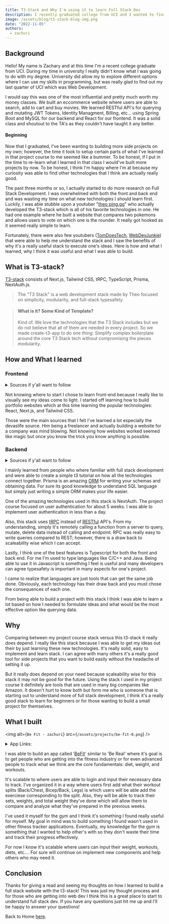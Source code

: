 ```yaml
---
title: T3-Stack and Why I'm using it to learn Full Stack Dev
description: I recently graduated college from UCI and I wanted to find a stack that can help me build my side projects quick and simply without too much hassel of setting things up.
image: /assets/blog/t3-stack-blog-img.png
date: "2022-11-05"
authors:
  - zachuri
---
```


## Background

Hello! My name is Zachary and at this time I'm a recent college graduate from UCI. During my time in university I really didn't know what I was going to do with my degree.
University did allow my to explore different options where I can use my skills in programming, but was really glad to find out my last quarter of UCI which was Web Development.

I would say this was one of the most influential and pretty much worth my money classes. We built an eccommerce website where users are able to search, add to cart and buy movies.
We learned RESTful API's for querying and mutating JWT Tokens, Identity Managment, Billing, etc... using Spring Boot and MySQL for our backend and React for our frontend.
It was a solid class and shoutout to the TA's as they couldn't have taught it any better.

#### Beginning

Now that I graduated, I've been wanting to building more side projects on my own; however, the time it took to setup certain parts of what I've learned in that project course to me
seemed like a bummer. To be honest, if I put in the time to re-learn what I learned in that class I would've built more projects by now. To be honest, I think I'm happy where I'm at
because my curiosity was able to find other technologies that I think are actually really good.

The past three months or so, I actually started to do more research on Full Stack Development. I was overwhelmed with both the front and back end and was wasting my time on what new
technologies I should learn first. Luckily, I was able stubble upon a youtuber "[theo ping.gg](https://www.youtube.com/c/TheoBrowne1017)" who actually developed the T3-stack which is all of his favorite technologies in one.
He had one example where he built a website that compares two pokemons and allows users to vote on which one is the rounder. It really got hooked as it seemed really simple to learn.

Fortunately, there were also few youtubers ([TomDoesTech](https://www.youtube.com/c/TomDoesTech), [WebDevJunkie](https://www.youtube.com/c/WebDevJunkie)) that were able to help me understand the stack and
I saw the benefits of why it's a really useful stack to execute one's ideas. Here is how and what I learned, why I think it was useful and what I was able to build.

## What is T3-stack?

[T3-stack](https://github.com/t3-oss/create-t3-app) consists of Next.js, Tailwind CSS, tRPC, TypeScript, Prisma, NextAuth.js.

> The "T3 Stack" is a web development stack made by Theo focused on simplicity, modularity, and full-stack typesafety.

> #### What is it? Some Kind of Template?
>
> Kind of. We love the technologies that the T3 Stack includes but we do not believe that all of them are needed in every project.
> So we made create-t3-app to do one thing: Simplify complex boilerplate around the core T3 Stack tech without compromising the pieces modularity.

## How and What I learned

### Frontend

<details>
<summary>Sources if y'all want to follow</summary>

- [Code Commerce - Twitch Clone](https://www.youtube.com/watch?v=W3HulvsuqGI&t=1180s)
- [Code Commerce - Portfolio Website](https://www.youtube.com/watch?v=CMx51wpd7g4)
- [devaslife - Software Agency](https://www.youtube.com/watch?v=GznmPACXBlY&t=4420s)

</details>

Not knowing where to start I chose to learn front-end because I really like to visually see my ideas come to light. I started off learning how to build portfolio websites which at this time learning
the popular technologies: React, Next.js, and Tailwind CSS.

Those were the main sources that I felt I've learned a lot especially the devaslife source. Him being a freelancer and actually building a website for a company was mind blowing.
Not knowing how websites worked seemed like magic but once you know the trick you know anything is possible.

### Backend

<details>
<summary>Sources if y'all want to follow</summary>

- [Web Dev Junkie - T3 Stack Overview](https://www.youtube.com/watch?v=VJH8dsPtbeU&t=204s)
- [TomDoesTech - Blog](https://www.youtube.com/watch?v=syEWlxVFUrY&t=4837s)
- [TomDoesTech - Chat App](https://www.youtube.com/watch?v=dXRRY37MPuk&t=29s)

</details>

I mainly learned from people who where familiar with full stack development and were able to create a simple t3 tutorial on how all the technologies connect together. Prisma is an amazing
[ORM](https://stackoverflow.com/questions/1279613/what-is-an-orm-how-does-it-work-and-how-should-i-use-one) for writing your schemas and obtaining data. For sure its good knowledge to
understand SQL language but simply just writing a simple ORM makes your life easier.

One of the amazing technologies used in this stack is NextAuth. The project course focused on user authentication for about 5 weeks. I was able to implement user authentication in less than a day.

Also, this stack uses [tRPC](https://trpc.io/docs/v10/) instead of [RESTful](https://www.redhat.com/en/topics/api/what-is-a-rest-api) API's. From my understanding, simply it's remotely calling a function
from a server to query, mutate, delete data instead of calling and endpoint. RPC was really easy to write queries compared to REST; however, there is a draw back to scaleability wise which
I can accept.

Lastly, I think one of the best features is Typescript for both the front and back end. For me I'm used to type languages like C/C++ and Java. Being able to use it in Javascript
is something I feel is useful and many developers can agree typesafety is important in many aspects for one's project.

I came to realize that languages are just tools that can get the same job done. Obviously, each technology has their draw back and you must chose the consequences of each one.

From being able to build a project with this stack I think I was able to learn a lot based on how I needed to formulate ideas and what would be the most effective option like querying data.

## Why

Comparing between my project course stack versus this t3-stack it really does depend. I really like this stack because I was able to get my ideas out their by just learning these new technologies.
It's really solid, easy to implement and learn stack. I can agree with many others it's a really good tool for side projects that you want to build easily without the headache of setting it up.

But it really does depend on your need because scaleability wise for this stack it may not be good for the future. Using the stack I used in my project course it definitely are tools that are used
in many big companies like Amazon. It doesn't hurt to know both but form me who is someone that is starting out to understand more of full stack development, I think it's a really good stack to learn
for beginners or for those wanting to build a small project for themselves.

## What I built

<img alt={`Be Fit - zachuri`} src={`/assets/projects/be-fit-0.png`} />

<details>
<summary>App Links:</summary>

- [Be Fit](https://be-fit-zachuri.vercel.app/)
- [Source Code](https://github.com/zachuri/BeFit)

</details>

I was able to build an app called '[BeFit](https://be-fit-zachuri.vercel.app/)' similar to 'Be Real' where it's goal is to get people who are getting into the fitness industry or for even advanced people to track what we think are the
core fundamentals: diet, weight, and workouts.

It's scalable to where users are able to login and input their necessary data to track. I've organized it in a way where users first add what their workout splits (Back/Chest, Bicep/Back, Legs)
is which users will be able add the exerciese corresponding to the split. Also, they will be able to track their sets, weights, and total weight they've done which will allow them to compare and analyze
what they've prepared in the previous weeks.

I've used it myself for the gym and I think it's something I found really useful for myself. My goal in mind was to build something I found wasn't used in other fitness tracker applications. Eventually, my knowledge
for the gym is something that I wanted to help other's with so they don't waste their time and track their progress effectively.

For now I know it's scalable where users can input their weight, workouts, diets, etc.... For sure will continue on implement new components and help others who may need it.

## Conclusion

Thanks for giving a read and seeing my thoughts on how I learned to build a full stack website with the t3-stack! This was just my thought process and for those who are getting into web dev I think this is a great place to start to understand full stack dev.
If you have any questions just hit me up and I'll be happy to answer your questions!

Back to Home [here](/blog).
